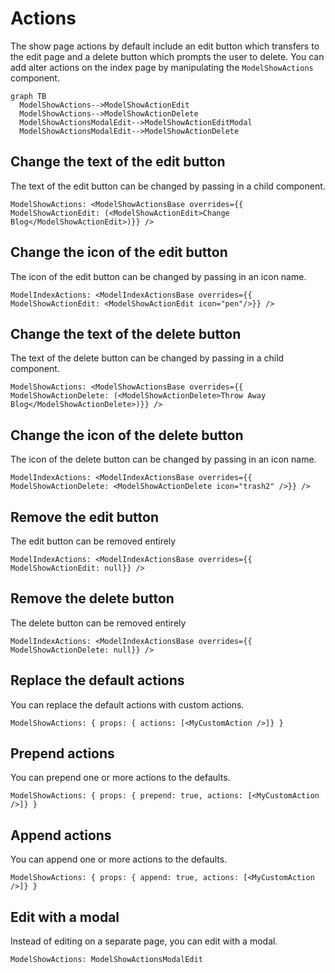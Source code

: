 # Actions

The show page actions by default include an edit button which transfers to the edit page and a delete button which prompts the user to delete. You can add alter actions on the index page by manipulating the `ModelShowActions` component.

```mermaid
graph TB
  ModelShowActions-->ModelShowActionEdit
  ModelShowActions-->ModelShowActionDelete
  ModelShowActionsModalEdit-->ModelShowActionEditModal
  ModelShowActionsModalEdit-->ModelShowActionDelete
```

## Change the text of the edit button

The text of the edit button can be changed by passing in a child component.

```rhinoconfig title="src/rhino.config.js" levels=global,model
ModelShowActions: <ModelShowActionsBase overrides={{ ModelShowActionEdit: (<ModelShowActionEdit>Change Blog</ModelShowActionEdit>)}} />
```

## Change the icon of the edit button

The icon of the edit button can be changed by passing in an icon name.

```rhinoconfig title="src/rhino.config.js" levels=global,model
ModelIndexActions: <ModelIndexActionsBase overrides={{ ModelShowActionEdit: <ModelShowActionEdit icon="pen"/>}} />
```

## Change the text of the delete button

The text of the delete button can be changed by passing in a child component.

```rhinoconfig title="src/rhino.config.js" levels=global,model
ModelShowActions: <ModelShowActionsBase overrides={{ ModelShowActionDelete: (<ModelShowActionDelete>Throw Away Blog</ModelShowActionDelete>)}} />
```

## Change the icon of the delete button

The icon of the delete button can be changed by passing in an icon name.

```rhinoconfig title="src/rhino.config.js" levels=global,model
ModelIndexActions: <ModelIndexActionsBase overrides={{ ModelShowActionDelete: <ModelShowActionDelete icon="trash2" />}} />
```

## Remove the edit button

The edit button can be removed entirely

```rhinoconfig title="src/rhino.config.js" levels=global,model
ModelIndexActions: <ModelIndexActionsBase overrides={{ ModelShowActionEdit: null}} />
```

## Remove the delete button

The delete button can be removed entirely

```rhinoconfig title="src/rhino.config.js" levels=global,model
ModelIndexActions: <ModelIndexActionsBase overrides={{ ModelShowActionDelete: null}} />
```

## Replace the default actions

You can replace the default actions with custom actions.

```rhinoconfig title="src/rhino.config.js" levels=global,model
ModelShowActions: { props: { actions: [<MyCustomAction />]} }
```

## Prepend actions

You can prepend one or more actions to the defaults.

```rhinoconfig title="src/rhino.config.js" levels=global,model
ModelShowActions: { props: { prepend: true, actions: [<MyCustomAction />]} }
```

## Append actions

You can append one or more actions to the defaults.

```rhinoconfig title="src/rhino.config.js" levels=global,model
ModelShowActions: { props: { append: true, actions: [<MyCustomAction />]} }
```

## Edit with a modal

Instead of editing on a separate page, you can edit with a modal.

```rhinoconfig title="src/rhino.config.js" levels=global,model
ModelShowActions: ModelShowActionsModalEdit
```
